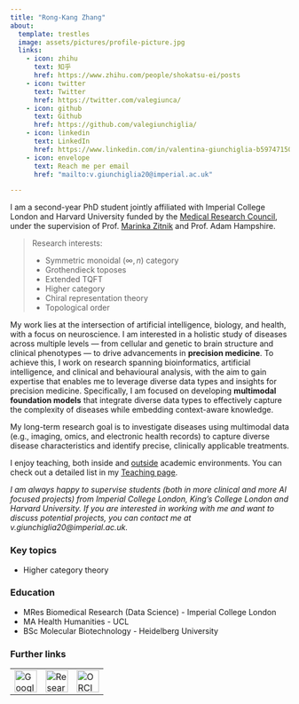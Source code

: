 ```yaml
---
title: "Rong-Kang Zhang"
about:
  template: trestles
  image: assets/pictures/profile-picture.jpg
  links:
    - icon: zhihu
      text: 知乎
      href: https://www.zhihu.com/people/shokatsu-ei/posts
    - icon: twitter
      text: Twitter
      href: https://twitter.com/valegiunca/
    - icon: github
      text: Github
      href: https://github.com/valegiunchiglia/
    - icon: linkedin
      text: LinkedIn
      href: https://www.linkedin.com/in/valentina-giunchiglia-b59747150/
    - icon: envelope
      text: Reach me per email
      href: "mailto:v.giunchiglia20@imperial.ac.uk"

---
```




I am a second-year PhD student jointly affiliated with Imperial College London and Harvard University funded by the [Medical Research Council](https://www.imperial.ac.uk/multisci-mrc-dtp/), under the supervision of Prof. [Marinka Zitnik](https://zitniklab.hms.harvard.edu/) and Prof. Adam Hampshire. 

> Research interests:
>
> * Symmetric monoidal $(\infty, n)$ category
> * Grothendieck toposes
> * Extended TQFT
> * Higher category
> * Chiral representation theory
> * Topological order

My work lies at the intersection of artificial intelligence, biology, and health, with a focus on neuroscience. I am interested in a holistic study of diseases across multiple levels — from cellular and genetic to brain structure and clinical phenotypes — to drive advancements in **precision medicine**. To achieve this, I work on research spanning bioinformatics, artificial intelligence, and clinical and behavioural analysis,  with the aim to gain expertise that enables me to leverage diverse data types and insights for precision medicine. Specifically, I am focused on developing **multimodal foundation models** that integrate diverse data types to effectively capture the complexity of diseases while embedding context-aware knowledge. 

My long-term research goal is to investigate diseases using multimodal data (e.g., imaging, omics, and electronic health records) to capture diverse disease characteristics and identify precise, clinically applicable treatments. 

I enjoy teaching, both inside and [outside](https://girlswhoml.com/) academic environments.
You can check out a detailed list in my [Teaching page](/teaching.qmd). 

*I am always happy to supervise students (both in more clinical and more AI focused projects) from Imperial College London, King's College London and Harvard University. If you are interested in working with me and want to discuss potential projects, you can contact me at v.giunchiglia20@imperial.ac.uk.*


### Key topics

- Higher category theory

### Education

- MRes Biomedical Research (Data Science) - Imperial College London
- MA Health Humanities - UCL
- BSc Molecular Biotechnology - Heidelberg University

### Further links
<table width="60%" align="center">
    <tr>
        <td>
            <a href="https://scholar.google.com/citations?user=p87Sl34AAAAJ&hl=en">
                <img src="/assets/pictures/gs.png" alt="Google Scholar" width="40">
            </a>
        </td>
        <td>
            <a href="https://www.researchgate.net/profile/Valentina-Giunchiglia">
                <img src="/assets/pictures/researchgate.png" alt="ResearchGate" width="40">
            </a>
        </td>
        <td>
            <a href="https://orcid.org/0000-0002-2165-7840">
                <img src="/assets/pictures/ORCID_iD.png" alt="ORCID" width="40">
            </a>
        </td>
    </tr>
</table>


